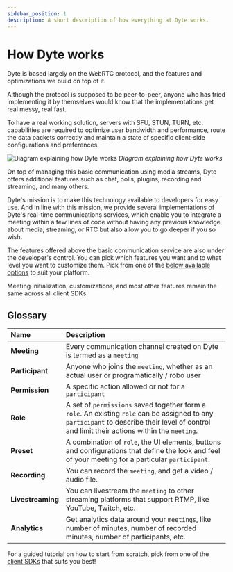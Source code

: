 ```yaml
---
sidebar_position: 1
description: A short description of how everything at Dyte works.
---
```


# How Dyte works

Dyte is based largely on the WebRTC protocol, and the features and optimizations we build on top of it.

Although the protocol is supposed to be peer-to-peer, anyone who has tried
implementing it by themselves would know that the implementations get real messy, real fast.

To have a real working solution, servers with SFU, STUN, TURN, etc. capabilities are required to optimize user bandwidth and performance, route the data packets correctly and maintain a state of specific client-side configurations and preferences.

![Diagram explaining how Dyte works](/static/home/how-dyte-works.svg)
_Diagram explaining how Dyte works_

On top of managing this basic communication using media streams, Dyte offers additional features such as chat, polls, plugins, recording and streaming, and many others.

Dyte's mission is to make this technology available to developers for easy use.
And in line with this mission, we provide several implementations of Dyte's real-time communications services,
which enable you to integrate a meeting within a few lines of code without having any previous knowledge about media, streaming, or RTC but also allow you to go deeper if you so wish.

The features offered above the basic communication service are also under the developer's control. You can pick which features you want and to what level you want to customize them.
Pick from one of the [below available options](/#web-sdks) to suit your platform.

Meeting initialization, customizations, and most other features remain the same across all client SDKs.

## Glossary

| Name              | Description                                                                                                                                                                                   |
| :---------------- | :-------------------------------------------------------------------------------------------------------------------------------------------------------------------------------------------- |
| **Meeting**       | Every communication channel created on Dyte is termed as a `meeting`                                                                                                                          |
| **Participant**   | Anyone who joins the `meeting`, whether as an actual user or programatically / robo user                                                                                                      |
| **Permission**    | A specific action allowed or not for a `participant`                                                                                                                                          |
| **Role**          | A set of `permissions` saved together form a `role`. An existing `role` can be assigned to any `participant` to describe their level of control and limit their actions within the `meeting`. |
| **Preset**        | A combination of `role`, the UI elements, buttons and configurations that define the look and feel of your meeting for a particular `participant`.                                            |
| **Recording**     | You can record the `meeting`, and get a video / audio file.                                                                                                                                   |
| **Livestreaming** | You can livestream the `meeting` to other streaming platforms that support RTMP, like YouTube, Twitch, etc.                                                                                   |
| **Analytics**     | Get analytics data around your `meetings`, like number of minutes, number of recorded minutes, number of participants, etc.                                                                   |

For a guided tutorial on how to start from scratch, pick from one of the [client SDKs](/#web-sdks) that suits you best!
